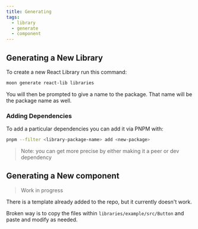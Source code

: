 ```yaml
---
title: Generating
tags:
  - library
  - generate
  - component
---
```


## Generating a New Library

To create a new React Library run this command:

```sh
moon generate react-lib libraries
```

You will then be prompted to give a name to the package. That name will be the package name as well.

### Adding Dependencies

To add a particular dependencies you can add it via PNPM with:

```sh
pnpm --filter <library-package-name> add <new-package>
```

> Note: you can get more precise by either making it a peer or dev dependency

## Generating a New component

> Work in progress

There is a template already added to the repo, but it currently doesn't work.

Broken way is to copy the files within `libraries/example/src/Button` and paste and modify as needed.
